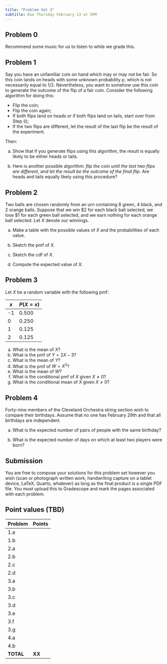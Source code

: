```yaml
---
title: "Problem Set 3"
subtitle: Due Thursday February 13 at 5PM
---
```


## Problem 0

Recommend some music for us to listen to while we grade this.

## Problem 1

Say you have an unfamiliar coin on hand which may or may not be fair. So this coin lands on heads with some unknown probability $p$, which is not necessarily equal to 1/2. Nevertheless, you want to somehow use this coin to generate the outcome of the flip of a fair coin. Consider the following algorithm for doing this:

-   Flip the coin;
-   Flip the coin again;
-   If both flips land on heads or if both flips land on tails, start over from Step (i);
-   If the two flips are different, let the result of the last flip be the result of the experiment.

Then:

a.  Show that if you generate flips using this algorithm, the result is equally likely to be either heads or tails.

b.  Here is another possible algorithm: *flip the coin until the last two flips are different, and let the result be the outcome of the final flip*. Are heads and tails equally likely using this procedure?

## Problem 2

Two balls are chosen randomly from an urn containing 8 green, 4 black, and 2 orange balls. Suppose that we win \$2 for each black ball selected, we lose \$1 for each green ball selected, and we earn nothing for each orange ball selected. Let $X$ denote our winnings.

a.  Make a table with the possible values of $X$ and the probabilities of each value.

b.  Sketch the pmf of $X$.

c.  Sketch the cdf of $X$.

d.  Compute the expected value of $X$.

## Problem 3

Let $X$ be a random variable with the following pmf:

| $x$ | $P(X=x)$ |
|-----|----------|
| -1  | 0.500    |
| 0   | 0.250    |
| 1   | 0.125    |
| 2   | 0.125    |

a.  What is the mean of $X$?
b.  What is the pmf of $Y = 2X-3$?
c.  What is the mean of $Y$?
d.  What is the pmf of $W = X^2$?
e.  What is the mean of $W$?
f.  What is the conditional pmf of $X$ given $X \neq 0$?
g.  What is the conditional mean of $X$ given $X \neq 0$?

## Problem 4

Forty-nine members of the Cleveland Orchestra string section wish to compare their birthdays. Assume that no one has February 29th and that all birthdays are independent.

a.  What is the expected number of pairs of people with the same birthday?

b.  What is the expected number of days on which at least two players were born?

## Submission

You are free to compose your solutions for this problem set however you wish (scan or photograph written work, handwriting capture on a tablet device, LaTeX, Quarto, whatever) as long as the final product is a single PDF file. You must upload this to Gradescope and mark the pages associated with each problem.

## Point values (TBD)

| Problem   | Points |
|-----------|--------|
| 1.a       |        |
| 1.b       |        |
| 2.a       |        |
| 2.b       |        |
| 2.c       |        |
| 2.d       |        |
| 3.a       |        |
| 3.b       |        |
| 3.c       |        |
| 3.d       |        |
| 3.e       |        |
| 3.f       |        |
| 3.g       |        |
| 4.a       |        |
| 4.b       |        |
| **TOTAL** | **XX** |

